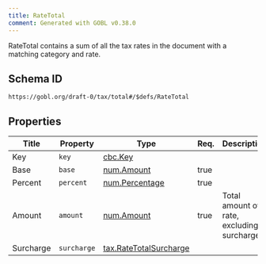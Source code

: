 ```yaml
---
title: RateTotal
comment: Generated with GOBL v0.38.0
---
```


RateTotal contains a sum of all the tax rates in the document with a matching category and rate.

## Schema ID

`https://gobl.org/draft-0/tax/total#/$defs/RateTotal`

## Properties

| Title     | Property    | Type                                                        | Req. | Description                                |
|-----------|-------------|-------------------------------------------------------------|------|--------------------------------------------|
| Key       | `key`       | [cbc.Key](/draft-0/cbc/key)                                 |      |                                            |
| Base      | `base`      | [num.Amount](/draft-0/num/amount)                           | true |                                            |
| Percent   | `percent`   | [num.Percentage](/draft-0/num/percentage)                   | true |                                            |
| Amount    | `amount`    | [num.Amount](/draft-0/num/amount)                           | true | Total amount of rate, excluding surcharges |
| Surcharge | `surcharge` | [tax.RateTotalSurcharge](/draft-0/tax/rate_total_surcharge) |      |                                            |

